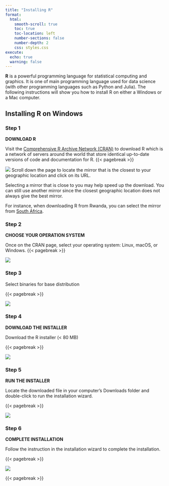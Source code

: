 ```yaml
---
title: "Installing R"
format:
  html:
    smooth-scroll: true
    toc: true
    toc-location: left
    number-sections: false
    number-depth: 2
    css: styles.css
execute:
  echo: true
  warning: false
---
```




**R** is a powerful programming language for statistical computing and graphics. It is one of main programming language used for data science (with other programming languages such as Python and Julia). The following instructions will show you how to install R on either a Windows or a Mac computer.

## Installing R on Windows

::: panel-tabset
### Step 1

**DOWNLOAD R**

Visit the [Comprehensive R Archive Network (CRAN)](https://cran.r-project.org/mirrors.html) to download R which is a network of servers around the world that store identical up-to-date versions of code and documentation for R. {{< pagebreak >}}

![](images/pic1.png) Scroll down the page to locate the mirror that is the closest to your geographic location and click on its URL.

::: callout-tip
Selecting a mirror that is close to you may help speed up the download. You can still use another mirror since the closest geographic location does not always give the best mirror.
:::

For instance, when downloading R from Rwanda, you can select the mirror from [South Africa](https://cran.mirror.ac.za/).

### Step 2

**CHOOSE YOUR OPERATION SYSTEM**

Once on the CRAN page, select your operating system: Linux, macOS, or Windows. {{< pagebreak >}}

![](images/pic2.png)

### Step 3

Select binaries for base distribution

{{< pagebreak >}}

![](images/pic3.png)

### Step 4

**DOWNLOAD THE INSTALLER**

Download the R installer (\< 80 MB)

{{< pagebreak >}}

![](images/pic4.png)

### Step 5

**RUN THE INSTALLER**

Locate the downloaded file in your computer's Downloads folder and double-click to run the installation wizard.

{{< pagebreak >}}

![](images/pic5.png)

### Step 6

**COMPLETE INSTALLATION**

Follow the instruction in the installation wizard to complete the installation.

{{< pagebreak >}}

![](images/pic6.png)
:::

{{< pagebreak >}}

